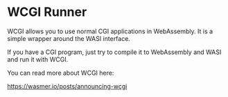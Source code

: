 # WCGI Runner

WCGI allows you to use normal CGI applications in WebAssembly.
It is a simple wrapper around the WASI interface.

If you have a CGI program, just try to compile it to WebAssembly and WASI and run it with WCGI.

You can read more about WCGI here:

https://wasmer.io/posts/announcing-wcgi

